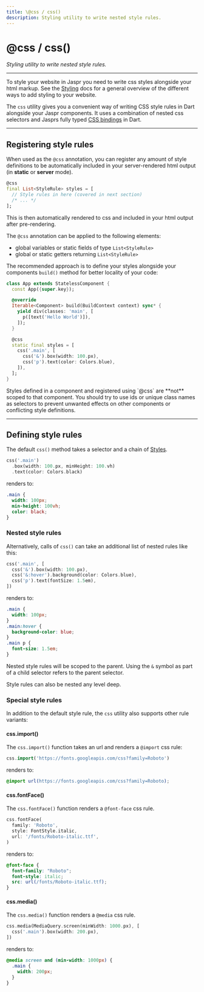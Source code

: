 ```yaml
---
title: \@css / css()
description: Styling utility to write nested style rules.
---
```


# @css / css()
*Styling utility to write nested style rules.*

---

To style your website in Jaspr you need to write css styles alongside your html markup. See the [Styling](/concepts/styling)
docs for a general overview of the different ways to add styling to your website.

The `css` utility gives you a convenient way of writing CSS style rules in Dart alongside your Jaspr components. It
uses a combination of nested css selectors and Jasprs fully typed [CSS bindings](/utils/styles) in Dart.

---

## Registering style rules

When used as the `@css` annotation, you can register any amount of style definitions to be automatically included
in your server-rendered html output (in **static** or **server** mode).

```dart
@css
final List<StyleRule> styles = [
  // Style rules in here (covered in next section)
  /* ... */
];
```

This is then automatically rendered to css and included in your html output after pre-rendering.

The `@css` annotation can be applied to the following elements:

- global variables or static fields of type `List<StyleRule>`
- global or static getters returning `List<StyleRule>`

The recommended approach is to define your styles alongside your components `build()` method
for better locality of your code:

```dart lib/app.dart
class App extends StatelessComponent {
  const App({super.key});

  @override
  Iterable<Component> build(BuildContext context) sync* {
    yield div(classes: 'main', [
      p([text('Hello World')]),
    ]);
  }

  @css
  static final styles = [
    css('.main', [
      css('&').box(width: 100.px),
      css('p').text(color: Colors.blue),
    ]),
  ];
}
```

<Warning>
Styles defined in a component and registered using `@css` are **not** scoped to that component.
You should try to use ids or unique class names as selectors to prevent unwanted effects on other components or conflicting style definitions.
</Warning>

---

## Defining style rules

The default `css()` method takes a selector and a chain of [Styles](/utils/styles).

```dart
css('.main')
  .box(width: 100.px, minHeight: 100.vh)
  .text(color: Colors.black)
```

renders to:

```css
.main {
  width: 100px;
  min-height: 100vh;
  color: black;
}
```

### Nested style rules

Alternatively, calls of `css()` can take an additional list of nested rules like this:

```dart
css('.main', [
  css('&').box(width: 100.px),
  css('&:hover').background(color: Colors.blue),
  css('p').text(fontSize: 1.5em),
])
```

renders to:

```css
.main {
  width: 100px;
}
.main:hover {
  background-color: blue;
}
.main p {
  font-size: 1.5em;
}
```

Nested style rules will be scoped to the parent. Using the `&` symbol as part of a child selector
refers to the parent selector.

Style rules can also be nested any level deep.

### Special style rules

In addition to the default style rule, the `css` utility also supports other rule variants:

#### css.import()

The `css.import()` function takes an url and renders a `@import` css rule:

```dart
css.import('https://fonts.googleapis.com/css?family=Roboto')
```

renders to:

```css
@import url(https://fonts.googleapis.com/css?family=Roboto);
```

#### css.fontFace()

The `css.fontFace()` function renders a `@font-face` css rule.

```dart
css.fontFace(
  family: 'Roboto',
  style: FontStyle.italic,
  url: '/fonts/Roboto-italic.ttf',
)
```

renders to:

```css
@font-face {
  font-family: "Roboto";
  font-style: italic;
  src: url(/fonts/Roboto-italic.ttf);
}
```

#### css.media()

The `css.media()` function renders a `@media` css rule.

```dart
css.media(MediaQuery.screen(minWidth: 1000.px), [
  css('.main').box(width: 200.px),
])
```

renders to:

```css
@media screen and (min-width: 1000px) {
  .main {
    width: 200px;
  }
}
```

